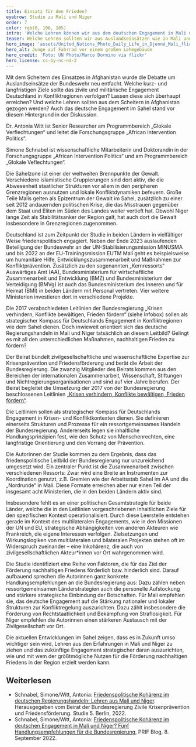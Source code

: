 ```yaml
---
title: Einsatz für den Frieden?
eyebrow: Studie zu Mali und Niger
order: 7
color: rgb(0, 106, 105)
intro: 'Welche Lehren können wir aus dem deutschen Engagement in Mali und Niger ziehen? Dieser Fragestellung widmet sich die Studie „Friedenspolitische Kohärenz im deutschen Regierungshandeln: Lehren aus Mali und Niger“, die von Antonia Witt und Simone Schnabel unter Mitarbeit von Baba Dakono und Abdoul Karim Saidou verfasst wurde. Die Studie entstand im Auftrag des Beirats der Bundesregierung Zivile Krisenprävention und Friedensförderung (siehe Infobox). In über 100 leitfadenbasierten Interviews sprachen die Forscher\*innen mit Ressortvertreter\*innen, Durchführungsorganisationen sowie zivilgesellschaftlichen Akteur\*innen in Deutschland, Mali und Niger.'
teaser: Welche Lehren sollten wir aus Auslandseinsätzen wie in Mali und Niger ziehen? In einer Studie für den Beirat Zivile Krisenprävention und Friedensförderung gehen Antonia Witt und Simone Schnabel genau dieser Frage nach.
hero_image: 'assets/United_Nations_Photo_Daily_Life_in_Djenné_Mali_flickr_CC_BY-NC-ND_2.0_RGB.jpg'
hero_alt: Junge auf Fahrrad vor einem großen Lehmgebäude
hero_credit: 'Foto: UN Photo/Marco Dormino via flickr'
hero_license: cc-by-nc-nd-2
---
```


<Leadin>Mit dem Scheitern</Leadin> des Einsatzes in Afghanistan wurde die Debatte um Auslandseinsätze der Bundeswehr neu entfacht. Welche kurz- und langfristigen Ziele sollte das zivile und militärische Engagement Deutschland in Konfliktregionen verfolgen? Lassen diese sich überhaupt erreichen? Und welche Lehren sollten aus dem Scheitern in Afghanistan gezogen werden? Auch das deutsche Engagement im Sahel stand vor diesem Hintergrund in der Diskussion.

<PersonList title="Über die Autorinnen">
  <Person name="Antonia Witt" image="assets/Antonia_RGB.jpg" >

Dr. Antonia Witt ist Senior Researcher am Programmbereich „Glokale Verflechtungen“ und leitet die Forschungsgruppe „African Intervention Politics“.

</Person>
  <Person name="Simone Schnabel" image="assets/Simone S_RGB.jpg" >

Simone Schnabel ist wissenschaftliche Mitarbeiterin und Doktorandin in der Forschungsgruppe „African Intervention Politics“ und am Programmbereich „Glokale Veflechtungen“.

</Person>
</PersonList>

Die Sahelzone ist einer der weltweiten Brennpunkte der Gewalt. Verschiedene islamistische Gruppierungen sind dort aktiv, die die Abwesenheit staatlicher Strukturen vor allem in den peripheren Grenzregionen ausnutzen und lokale Konfliktdynamiken befeuern. Große Teile Malis gelten als Epizentrum der Gewalt im Sahel, zusätzlich zu einer seit 2012 andauernden politischen Krise, die das Misstrauen gegenüber dem Staat und Eliten im Süden des Landes weiter vertieft hat. Obwohl Niger lange Zeit als Stabilitätsanker der Region galt, hat auch dort die Gewalt insbesondere in Grenzregionen zugenommen.

Deutschland ist zum Zeitpunkt der Studie in beiden Ländern in vielfältiger Weise friedenspolitisch engagiert. Neben der Ende 2023 auslaufenden Beteiligung der Bundeswehr an der UN-Stabilisierungsmission MINUSMA und bis 2022 an der EU-Trainingsmission EUTM Mali geht es beispielsweise um humanitäre Hilfe, Entwicklungszusammenarbeit und Maßnahmen zur Konfliktprävention. Zusätzlich zu den sogenannten „Kernressorts“ Auswärtiges Amt (AA), Bundesministerium für wirtschaftliche Zusammenarbeit und Entwicklung (BMZ) und Bundesministerium der Verteidigung (BMVg) ist auch das Bundesministerium des Inneren und für Heimat (BMI) in beiden Ländern mit Personal vertreten. Vier weitere Ministerien investieren dort in verschiedene Projekte. 

Die 2017 verabschiedeten Leitlinien der Bundesregierung „Krisen verhindern, Konflikte bewältigen, Frieden fördern“ (siehe Infobox) sollen als strategischer Kompass für Deutschlands Engagement in Konfliktregionen wie dem Sahel dienen. Doch inwieweit orientiert sich das deutsche Regierungshandeln in Mali und Niger tatsächlich an diesem Leitbild? Gelingt es mit all den unterschiedlichen Maßnahmen, nachhaltigen Frieden zu fördern?

<Callout eyebrow="Infobox" title="Beirat Zivile Krisenprävention und Friendensförderung" expandable={false}>

Der Beirat bündelt zivilgesellschaftliche und wissenschaftliche Expertise zur Krisenprävention und Friedensförderung und berät die Arbeit der Bundesregierung. Die zwanzig Mitglieder des Beirats kommen aus den Bereichen der internationalen Zusammenarbeit, Wissenschaft, Stiftungen und Nichtregierungsorganisationen und sind auf vier Jahre berufen. Der Beirat begleitet die Umsetzung der 2017 von der Bundesregierung beschlossenen Leitlinien [„Krisen verhindern, Konflikte bewältigen, Frieden fördern“](https://www.auswaertiges-amt.de/blob/283636/d98437ca3ba49c0ec6a461570f56211f/leitlinien-krisenpraevention-konfliktbewaeltigung-friedensfoerderung-dl-data.pdf).

Die Leitlinien sollen als strategischer Kompass für Deutschlands Engagement in Krisen- und Konfliktkontexten dienen. Sie definieren einerseits Strukturen und Prozesse für ein ressortgemeinsames Handeln der Bundesregierung. Andererseits legen sie inhaltliche Handlungsprinzipien fest, wie den Schutz von Menschenrechten, eine langfristige Orientierung und den Vorrang der Prävention.

</Callout>

Die Autorinnen der Studie kommen zu dem Ergebnis, dass das friedenspolitische Leitbild der Bundesregierung nur unzureichend umgesetzt wird. Ein zentraler Punkt ist die Zusammenarbeit zwischen verschiedenen Ressorts: Zwar wird eine Breite an Instrumenten zur Koordination genutzt, z.B. Gremien wie der Arbeitsstab Sahel im AA und die „Nordrunde“ in Mali. Diese Formate erreichen aber nur einen Teil der insgesamt acht Ministerien, die in den beiden Ländern aktiv sind. 

Insbesondere fehlt es an einer politischen Gesamtstrategie für beide Länder, welche die in den Leitlinien vorgeschriebenen inhaltlichen Ziele für den spezifischen Kontext operationalisiert. Durch diese Leerstelle entstehen gerade im Kontext des multilateralen Engagements, wie in den Missionen der UN und EU, strategische Abhängigkeiten von anderen Akteuren wie Frankreich, die eigene Interessen verfolgen. Zielsetzungen und Wirkungslogiken von multilateralen und bilateralen Projekten stehen oft im Widerspruch zueinander – eine Inkohärenz, die auch von zivilgesellschaftlichen Akteur\*innen vor Ort wahrgenommen wird.

Die Studie identifiziert eine Reihe von Faktoren, die für das Ziel der Förderung nachhaltigen Friedens förderlich bzw. hinderlich sind. Darauf aufbauend sprechen die Autorinnen ganz konkrete Handlungsempfehlungen an die Bundesregierung aus: Dazu zählen neben ressortgemeinsamen Länderstrategien auch die personelle Aufstockung und stärkere strategische Einbindung der Botschaften. Für Mali empfehlen sie, das deutsche Engagement auf die Stärkung nationaler und lokaler Strukturen zur Konfliktregelung auszurichten. Dazu zählt insbesondere die Förderung von Rechtstaatlichkeit und Bekämpfung von Straflosigkeit. Für Niger empfehlen die Autorinnen einen stärkeren Austausch mit der Zivilgesellschaft vor Ort.

Die aktuellen Entwicklungen im Sahel zeigen, dass es in Zukunft umso wichtiger sein wird, Lehren aus den Erfahrungen in Mali und Niger zu ziehen und das zukünftige Engagement strategischer daran auszurichten, wie und mit wem der größtmögliche Nutzen für die Förderung nachhaltigen Friedens in der Region erzielt werden kann.

<Notes>

## Weiterlesen

- Schnabel, Simone/Witt, Antonia: [Friedenspolitische Kohärenz im deutschen Regierungshandeln: Lehren aus Mali und Niger](https://beirat-zivile-krisenpraevention.org/publikation/friedenspolitische-kohaerenz-im-deutschen-regierungshandeln/). Herausgegeben vom Beirat der Bundesregierung Zivile Krisenprävention und Friedensförderung. Studie 5. Berlin, 2022.
- Schnabel, Simone/Witt, Antonia: [Friedenspolitische Kohärenz im deutschen Engagement in Mali und Niger? Fünf Handlungsempfehlungen für die Bundesregierung](https://blog.prif.org/2022/09/08/friedenspolitische-kohaerenz-im-deutschen-engagement-in-mali-und-niger-fuenf-handlungsempfehlungen-fuer-die-bundesregierung/), PRIF Blog, 8. September 2022.

</Notes>

